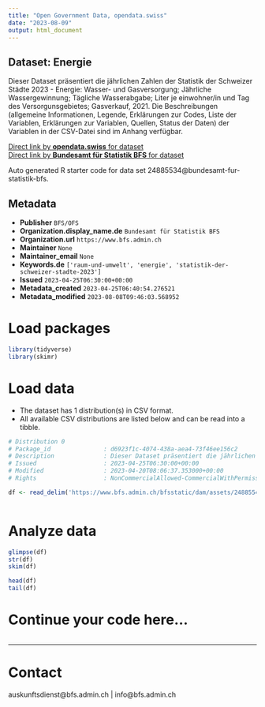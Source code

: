 ```yaml
---
title: "Open Government Data, opendata.swiss"
date: "2023-08-09"
output: html_document
---
```


## Dataset: Energie

Dieser Dataset präsentiert die jährlichen Zahlen der Statistik der Schweizer Städte 2023 - Energie: Wasser- und Gasversorgung; Jährliche Wassergewinnung; Tägliche Wasserabgabe; Liter je einwohner/in und Tag des Versorgunsgebietes; Gasverkauf, 2021. Die Beschreibungen (allgemeine Informationen, Legende, Erklärungen zur Codes, Liste der Variablen, Erklärungen zur Variablen, Quellen, Status der Daten) der Variablen in der CSV-Datei sind im Anhang verfügbar.

[Direct link by **opendata.swiss** for dataset](https://opendata.swiss/de/dataset/energie)<br>
[Direct link by **Bundesamt für Statistik BFS** for dataset](https://www.bfs.admin.ch/asset/de/ts-b-ssv-04-2023)

Auto generated R starter code for data set 24885534@bundesamt-fur-statistik-bfs.

## Metadata

- **Publisher** `BFS/OFS`
- **Organization.display_name.de** `Bundesamt für Statistik BFS`
- **Organization.url** `https://www.bfs.admin.ch`
- **Maintainer** `None`
- **Maintainer_email** `None`
- **Keywords.de** `['raum-und-umwelt', 'energie', 'statistik-der-schweizer-stadte-2023']`
- **Issued** `2023-04-25T06:30:00+00:00`
- **Metadata_created** `2023-04-25T06:40:54.276521`
- **Metadata_modified** `2023-08-08T09:46:03.568952`


# Load packages

```r

library(tidyverse)
library(skimr)

```

# Load data

-   The dataset has 1 distribution(s) in CSV format.
-   All available CSV distributions are listed below and can be read into a tibble.

```r

# Distribution 0
# Package_id               : d6923f1c-4074-438a-aea4-73f46ee156c2
# Description              : Dieser Dataset präsentiert die jährlichen Zahlen der Statistik der Schweizer Städte 2023 - Energie: Wasser- und Gasversorgung; Jährliche Wassergewinnung; Tägliche Wasserabgabe; Liter je einwohner/in und Tag des Versorgunsgebietes; Gasverkauf, 2021. Die Beschreibungen (allgemeine Informationen, Legende, Erklärungen zur Codes, Liste der Variablen, Erklärungen zur Variablen, Quellen, Status der Daten) der Variablen in der CSV-Datei sind im Anhang verfügbar.
# Issued                   : 2023-04-25T06:30:00+00:00
# Modified                 : 2023-04-20T08:06:37.353000+00:00
# Rights                   : NonCommercialAllowed-CommercialWithPermission-ReferenceRequired

df <- read_delim('https://www.bfs.admin.ch/bfsstatic/dam/assets/24885540/master')



```

# Analyze data

```r

glimpse(df)
str(df)
skim(df)

head(df)
tail(df)

```

# Continue your code here...

```r

```

------------------------------------------------------------------------

# Contact

auskunftsdienst@bfs.admin.ch | info@bfs.admin.ch
